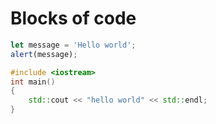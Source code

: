 # Blocks of code

```js
let message = 'Hello world';
alert(message);
```

```cpp
#include <iostream>
int main()
{
    std::cout << "hello world" << std::endl;
}
```